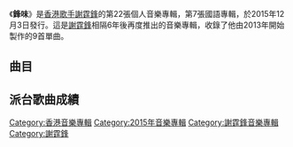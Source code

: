 {{Album infobox | <!-- See Wikipedia:WikiProject_Albums -->
| Name          = 鋒味
| Type          = [[專輯|專輯]]
| Artist        = [[謝霆鋒|謝霆鋒]]
| Cover         = 謝霆鋒 鋒味.jpg
| Released      = 2015年12月3日
| Recorded      = 2013年－2015年
| Genre         = [[國語流行音樂|國語流行音樂]]<br>[[粵語流行音樂|粵語流行音樂]]
| Length        = 38分2秒
| Label         = [[英皇娛樂|英皇娛樂]]
| Last album    = [[最後_(專輯)|最後]]<br>（2009年）
| This album    = '''鋒味'''<br>（2015年）
| Next album    = 
}}

《'''鋒味'''》是[[香港|香港]][[歌手|歌手]][[謝霆鋒|謝霆鋒]]的第22張個人音樂專輯，第7張國語專輯，於2015年12月3日發行。這是[[謝霆鋒|謝霆鋒]]相隔6年後再度推出的音樂專輯，收錄了他由2013年開始製作的9首單曲。

==曲目==
{{Tracklist
| collapsed = 
| headline = CD曲目
| font_size = 
| total_length = 38:02

| writing_credits = 
| music_credits = yes
| extra_column = 
| lyrics_credits = yes
| arranger_credits = yes
| producer_credits = yes
| longnote_column = yes

| title1 = 回甘
| music1 = [[謝霆鋒|謝霆鋒]]
| lyrics1 = [[胡海泉|胡海泉]]
| arranger1 = [[陳子龍_(音樂人)|陳子龍]]
| producer1 = 謝霆鋒<br>陳子龍
| note1 = [[陳羽凡|陳羽凡]]、[[胡海泉|胡海泉]]、[[陳偉霆|陳偉霆]]、[[馬蘇|馬蘇]]合唱
| longnote1 = 《[[十二道锋味|十二道锋味]]2》主題曲
| length1 = 3:54

| title2 = 回甘
| music2 = 謝霆鋒
| lyrics2 = 胡海泉
| arranger2 = 陳子龍
| producer2 = 謝霆鋒<br>陳子龍
| longnote2 = 《[[十二道锋味|十二道锋味]]2》主題曲
| length2 = 3:54

| title3 = 愛的味道
| music3 = [[林憶蓮|林憶蓮]]<br>[[恭碩良|恭碩良]]<br>[[倪凱民|倪凱民]]
| lyrics3 = [[周耀輝|周耀輝]]
| arranger3 = 恭碩良<br>倪凱民
| producer3 = 恭碩良<br>倪凱民
| note3 = [[林憶蓮|林憶蓮]]合唱
| longnote3 = 《[[十二道锋味|十二道锋味]]2》主題曲
| length3 = 3:41

| title4 = 鋒味
| music4 = 謝霆鋒<br>陳子龍
| lyrics4 = 周耀輝
| arranger4 = 陳子龍
| producer4 = 謝霆鋒<br>陳子龍
| longnote4 = 《[[十二道锋味|十二道锋味]]》主題曲
| length4 = 3:14

| title5 = 我存在
| music5 = 謝霆鋒<br>陳子龍
| lyrics5 = [[喬星|喬星]]
| arranger5 = 陳子龍
| producer5 = 謝霆鋒<br>陳子龍
| longnote5 = 
| length5 = 4:12

| title6 = 愛最大
| music6 = 謝霆鋒
| lyrics6 = 喬星<br>[[梁永傑|Kit@24Herbs]]<br>[[陳偉雄|Phat@24Herbs]]
| arranger6 = [[Eddie_Chung|Eddie Chung]]<br>陳子龍
| producer6 = 謝霆鋒
| note6 = [[廿四味_(組合)|廿四味]]合唱
| longnote6 = 電影《[[救火英雄|救火英雄]]》廣東主題曲
| length6 = 5:13

| title7 = 愛最大
| music7 = 謝霆鋒
| lyrics7 = 喬星<br>[[欧豪|欧豪]]
| arranger7 = Eddie Chung<br>陳子龍
| producer7 = 謝霆鋒
| note7 = [[欧豪|欧豪]]合唱
| longnote7 = 電影《[[救火英雄|救火英雄]]》國語主題曲
| length7 = 5:12

| title8 = 穿越火線
| music8 = 謝霆鋒
| lyrics8 = [[劉卓輝|劉卓輝]]
| arranger8 = [[王雙駿|王雙駿]]<br>陳子龍
| producer8 = 王雙駿
| longnote8 = 此曲只收錄於實體CD
| length8 = 3:59

| title9 = 讓我們走下去
| music9 = 謝霆鋒
| lyrics9 = [[陳詠謙|陳詠謙]]
| arranger9 = 王雙駿<br>[[翁瑋盈|翁瑋盈]]
| producer9 = 王雙駿<br>謝霆鋒
| note9 = [[容祖兒|容祖兒]] Featuring [[謝霆鋒|謝霆鋒]]
| longnote9 = 電影《[[一生一世_(2014年電影)|一生一世]]》主題曲
| length9 = 4:37
}}
{{Track listing
| collapsed = yes
| headline = DVD曲目
| total_length = 
| title1 = 回甘
| note1 = [[陳羽凡|陳羽凡]]、[[胡海泉|胡海泉]]、[[陳偉霆|陳偉霆]]、[[馬蘇|馬蘇]]合唱
| title2 = 回甘
| title3 = 愛的味道
| note3 = [[林憶蓮|林憶蓮]]合唱
| title4 = 鋒味
| title5 = 我存在
| title6 = 愛最大
| note6 = [[廿四味_(組合)|廿四味]]合唱
| title7 = 愛最大
| note7 = [[欧豪|欧豪]]合唱
| title8 = 讓我們走下去
| note8 = [[容祖兒|容祖兒]] Featuring [[謝霆鋒|謝霆鋒]]
}}

== 派台歌曲成績 ==

{{谢霆锋}}
[[Category:香港音樂專輯|Category:香港音樂專輯]]
[[Category:2015年音樂專輯|Category:2015年音樂專輯]]
[[Category:謝霆鋒音樂專輯|Category:謝霆鋒音樂專輯]]
[[Category:謝霆鋒|Category:謝霆鋒]]